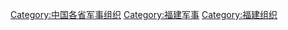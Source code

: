 [[Category:中国各省军事组织|Category:中国各省军事组织]]
[[Category:福建军事|Category:福建军事]]
[[Category:福建组织|Category:福建组织]]